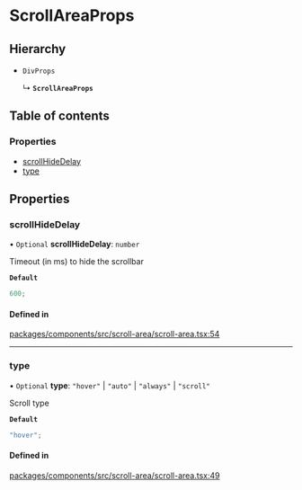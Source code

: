 # ScrollAreaProps

## Hierarchy

- `DivProps`

  ↳ **`ScrollAreaProps`**

## Table of contents

### Properties

- [scrollHideDelay](props.md#scrollhidedelay)
- [type](props.md#type)

## Properties

### scrollHideDelay

• `Optional` **scrollHideDelay**: `number`

Timeout (in ms) to hide the scrollbar

**`Default`**

```ts
600;
```

#### Defined in

[packages/components/src/scroll-area/scroll-area.tsx:54](https://github.com/vtex/shoreline/blob/9cdfd7505/packages/components/src/scroll-area/scroll-area.tsx#L54)

---

### type

• `Optional` **type**: `"hover"` \| `"auto"` \| `"always"` \| `"scroll"`

Scroll type

**`Default`**

```ts
"hover";
```

#### Defined in

[packages/components/src/scroll-area/scroll-area.tsx:49](https://github.com/vtex/shoreline/blob/9cdfd7505/packages/components/src/scroll-area/scroll-area.tsx#L49)
